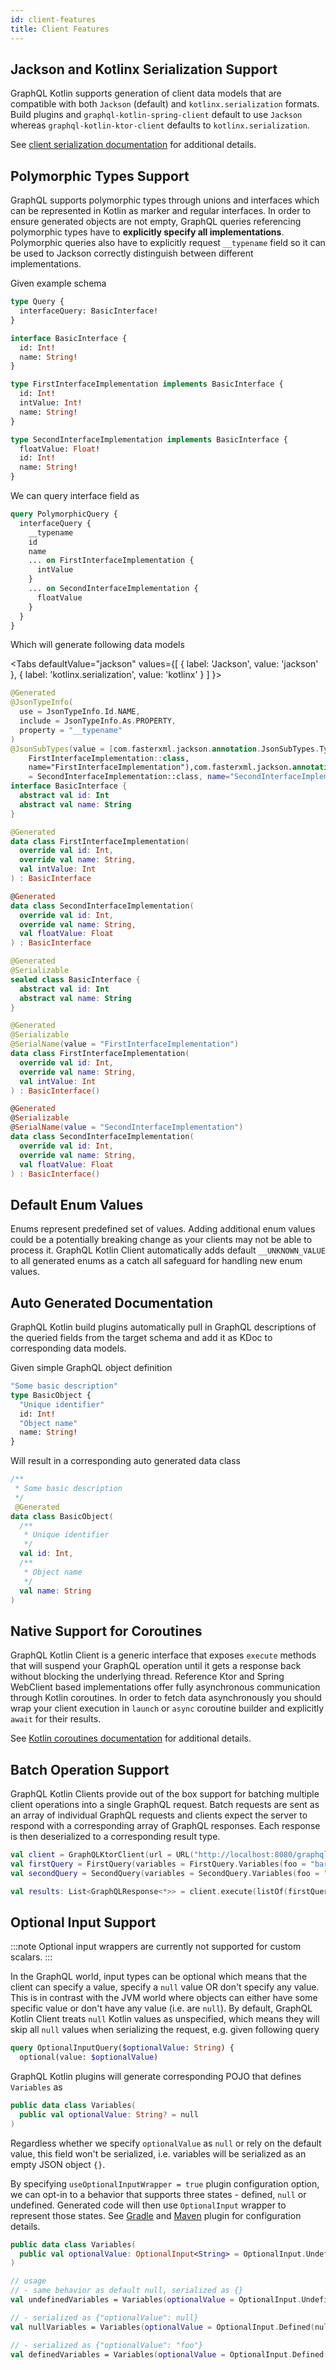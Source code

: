 ```yaml
---
id: client-features
title: Client Features
---
```




## Jackson and Kotlinx Serialization Support

GraphQL Kotlin supports generation of client data models that are compatible with both `Jackson` (default) and `kotlinx.serialization`
formats. Build plugins and `graphql-kotlin-spring-client` default to use `Jackson` whereas `graphql-kotlin-ktor-client`
defaults to `kotlinx.serialization`.

See [client serialization documentation](./client-serialization.mdx) for additional details.

## Polymorphic Types Support

GraphQL supports polymorphic types through unions and interfaces which can be represented in Kotlin as marker and
regular interfaces. In order to ensure generated objects are not empty, GraphQL queries referencing polymorphic types
have to **explicitly specify all implementations**. Polymorphic queries also have to explicitly request `__typename`
field so it can be used to Jackson correctly distinguish between different implementations.

Given example schema

```graphql
type Query {
  interfaceQuery: BasicInterface!
}

interface BasicInterface {
  id: Int!
  name: String!
}

type FirstInterfaceImplementation implements BasicInterface {
  id: Int!
  intValue: Int!
  name: String!
}

type SecondInterfaceImplementation implements BasicInterface {
  floatValue: Float!
  id: Int!
  name: String!
}
```

We can query interface field as

```graphql
query PolymorphicQuery {
  interfaceQuery {
    __typename
    id
    name
    ... on FirstInterfaceImplementation {
      intValue
    }
    ... on SecondInterfaceImplementation {
      floatValue
    }
  }
}
```

Which will generate following data models

<Tabs
  defaultValue="jackson"
  values={[
    { label: 'Jackson', value: 'jackson' },
    { label: 'kotlinx.serialization', value: 'kotlinx' }
  ]
}>

<TabItem value="jackson">

```kotlin
@Generated
@JsonTypeInfo(
  use = JsonTypeInfo.Id.NAME,
  include = JsonTypeInfo.As.PROPERTY,
  property = "__typename"
)
@JsonSubTypes(value = [com.fasterxml.jackson.annotation.JsonSubTypes.Type(value =
    FirstInterfaceImplementation::class,
    name="FirstInterfaceImplementation"),com.fasterxml.jackson.annotation.JsonSubTypes.Type(value
    = SecondInterfaceImplementation::class, name="SecondInterfaceImplementation")])
interface BasicInterface {
  abstract val id: Int
  abstract val name: String
}

@Generated
data class FirstInterfaceImplementation(
  override val id: Int,
  override val name: String,
  val intValue: Int
) : BasicInterface

@Generated
data class SecondInterfaceImplementation(
  override val id: Int,
  override val name: String,
  val floatValue: Float
) : BasicInterface
```

</TabItem>
<TabItem value="kotlinx">

```kotlin
@Generated
@Serializable
sealed class BasicInterface {
  abstract val id: Int
  abstract val name: String
}

@Generated
@Serializable
@SerialName(value = "FirstInterfaceImplementation")
data class FirstInterfaceImplementation(
  override val id: Int,
  override val name: String,
  val intValue: Int
) : BasicInterface()

@Generated
@Serializable
@SerialName(value = "SecondInterfaceImplementation")
data class SecondInterfaceImplementation(
  override val id: Int,
  override val name: String,
  val floatValue: Float
) : BasicInterface()
```

</TabItem>
</Tabs>

## Default Enum Values

Enums represent predefined set of values. Adding additional enum values could be a potentially breaking change as your
clients may not be able to process it. GraphQL Kotlin Client automatically adds default `__UNKNOWN_VALUE` to all generated
enums as a catch all safeguard for handling new enum values.

## Auto Generated Documentation

GraphQL Kotlin build plugins automatically pull in GraphQL descriptions of the queried fields from the target schema and
add it as KDoc to corresponding data models.

Given simple GraphQL object definition

```graphql
"Some basic description"
type BasicObject {
  "Unique identifier"
  id: Int!
  "Object name"
  name: String!
}
```

Will result in a corresponding auto generated data class

```kotlin
/**
 * Some basic description
 */
 @Generated
data class BasicObject(
  /**
   * Unique identifier
   */
  val id: Int,
  /**
   * Object name
   */
  val name: String
)
```

## Native Support for Coroutines

GraphQL Kotlin Client is a generic interface that exposes `execute` methods that will suspend your GraphQL operation until
it gets a response back without blocking the underlying thread. Reference Ktor and Spring WebClient based implementations
offer fully asynchronous communication through Kotlin coroutines. In order to fetch data asynchronously you should wrap
your client execution in `launch` or `async` coroutine builder and explicitly `await` for their results.

See [Kotlin coroutines documentation](https://kotlinlang.org/docs/reference/coroutines-overview.html) for additional details.

## Batch Operation Support

GraphQL Kotlin Clients provide out of the box support for batching multiple client operations into a single GraphQL request.
Batch requests are sent as an array of individual GraphQL requests and clients expect the server to respond with a corresponding
array of GraphQL responses. Each response is then deserialized to a corresponding result type.

```kotlin
val client = GraphQLKtorClient(url = URL("http://localhost:8080/graphql"))
val firstQuery = FirstQuery(variables = FirstQuery.Variables(foo = "bar"))
val secondQuery = SecondQuery(variables = SecondQuery.Variables(foo = "baz"))

val results: List<GraphQLResponse<*>> = client.execute(listOf(firstQuery, secondQuery))
```

## Optional Input Support

:::note
Optional input wrappers are currently not supported for custom scalars.
:::

In the GraphQL world, input types can be optional which means that the client can specify a value, specify a `null` value
OR don't specify any value. This is in contrast with the JVM world where objects can either have some specific value or
don't have any value (i.e. are `null`). By default, GraphQL Kotlin Client treats `null` Kotlin values as unspecified, which
means they will skip all `null` values when serializing the request, e.g. given following query

```graphql
query OptionalInputQuery($optionalValue: String) {
  optional(value: $optionalValue)
```

GraphQL Kotlin plugins will generate corresponding POJO that defines `Variables` as

```kotlin
public data class Variables(
  public val optionalValue: String? = null
)
```

Regardless whether we specify `optionalValue` as `null` or rely on the default value, this field won't be serialized,
i.e. variables will be serialized as an empty JSON object `{}`.

By specifying `useOptionalInputWrapper = true` plugin configuration option, we can opt-in to a behavior that supports
three states - defined, `null` or undefined. Generated code will then use `OptionalInput` wrapper to represent those states.
See [Gradle](../plugins/gradle-plugin-tasks) and [Maven](../plugins/maven-plugin-goals) plugin for configuration details.

```kotlin
public data class Variables(
  public val optionalValue: OptionalInput<String> = OptionalInput.Undefined
)

// usage
// - same behavior as default null, serialized as {}
val undefinedVariables = Variables(optionalValue = OptionalInput.Undefined)

// - serialized as {"optionalValue": null}
val nullVariables = Variables(optionalValue = OptionalInput.Defined(null))

// - serialized as {"optionalValue": "foo"}
val definedVariables = Variables(optionalValue = OptionalInput.Defined("foo")
```
